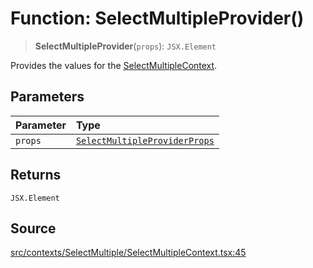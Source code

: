 # Function: SelectMultipleProvider()

> **SelectMultipleProvider**(`props`): `JSX.Element`

Provides the values for the [SelectMultipleContext](/api/latest/variables/SelectMultipleContext.mdx).

## Parameters

| Parameter | Type |
| :------ | :------ |
| `props` | [`SelectMultipleProviderProps`](/api/latest/type-aliases/SelectMultipleProviderProps.mdx) |

## Returns

`JSX.Element`

## Source

[src/contexts/SelectMultiple/SelectMultipleContext.tsx:45](https://github.com/gpbl/react-day-picker/blob/86f49ff11/src/contexts/SelectMultiple/SelectMultipleContext.tsx#L45)

